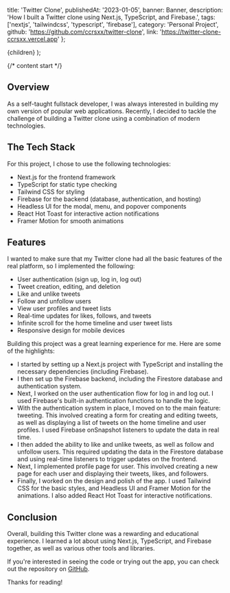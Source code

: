
  title: 'Twitter Clone',
  publishedAt: '2023-01-05',
  banner: Banner,
  description:
    'How I built a Twitter clone using Next.js, TypeScript, and Firebase.',
  tags: ['nextjs', 'tailwindcss', 'typescript', 'firebase'],
  category: 'Personal Project',
  github: 'https://github.com/ccrsxx/twitter-clone',
  link: 'https://twitter-clone-ccrsxx.vercel.app'
};


  <ContentLayout meta={meta}>{children}</ContentLayout>
);

{/* content start */}

## Overview

As a self-taught fullstack developer, I was always interested in building my own version of popular web applications. Recently, I decided to tackle the challenge of building a Twitter clone using a combination of modern technologies.

## The Tech Stack

For this project, I chose to use the following technologies:

- Next.js for the frontend framework
- TypeScript for static type checking
- Tailwind CSS for styling
- Firebase for the backend (database, authentication, and hosting)
- Headless UI for the modal, menu, and popover components
- React Hot Toast for interactive action notifications
- Framer Motion for smooth animations

## Features

I wanted to make sure that my Twitter clone had all the basic features of the real platform, so I implemented the following:

- User authentication (sign up, log in, log out)
- Tweet creation, editing, and deletion
- Like and unlike tweets
- Follow and unfollow users
- View user profiles and tweet lists
- Real-time updates for likes, follows, and tweets
- Infinite scroll for the home timeline and user tweet lists
- Responsive design for mobile devices

Building this project was a great learning experience for me. Here are some of the highlights:

- I started by setting up a Next.js project with TypeScript and installing the necessary dependencies (including Firebase).
- I then set up the Firebase backend, including the Firestore database and authentication system.
- Next, I worked on the user authentication flow for log in and log out. I used Firebase's built-in authentication functions to handle the logic.
- With the authentication system in place, I moved on to the main feature: tweeting. This involved creating a form for creating and editing tweets, as well as displaying a list of tweets on the home timeline and user profiles. I used Firebase onSnapshot listeners to update the data in real time.
- I then added the ability to like and unlike tweets, as well as follow and unfollow users. This required updating the data in the Firestore database and using real-time listeners to trigger updates on the frontend.
- Next, I implemented profile page for user. This involved creating a new page for each user and displaying their tweets, likes, and followers.
- Finally, I worked on the design and polish of the app. I used Tailwind CSS for the basic styles, and Headless UI and Framer Motion for the animations. I also added React Hot Toast for interactive notifications.

## Conclusion

Overall, building this Twitter clone was a rewarding and educational experience. I learned a lot about using Next.js, TypeScript, and Firebase together, as well as various other tools and libraries.

If you're interested in seeing the code or trying out the app, you can check out the repository on [GitHub](https://github.com/ccrsxx/twitter-clone).

Thanks for reading!
